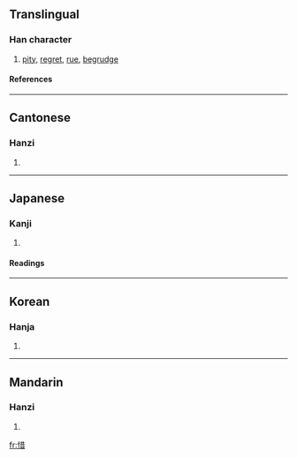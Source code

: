 ==Translingual==
===Han character===
{{Han char|rn=61|rad=心|as=08|sn=11|four=9406<sub>1</sub>|canj=心廿日 (PTA)}}
# [[pity]], [[regret]], [[rue]], [[begrudge]]
====References====
{{Han ref|kx=0391.110|dkj=10814|dj=0725.230|hdz=42313.090|uh=60DC|ud=24796|bh=B1A4|bd=45476}}
----
==Cantonese==
===Hanzi===
{{yue-hanzi|jyut=|y=sik1}}
# {{defn|Cantonese}}
----
==Japanese==
===Kanji===
{{ja-kanji|grade=|rs=心08}}
# {{defn|Japanese}} 
====Readings====
{{ja-readings|on=[[せき]] (seki), [[しゃく]] (shaku)|kun=[[おしい]] (oshii), [[おしむ]] (oshimu)}}
----
==Korean==
===Hanja===
{{ko-hanja|hangeul=석|eumhun=|rv=seok|mr=sŏk|y=sek}}
# {{defn|Korean}}
----
==Mandarin==
===Hanzi===
{{cmn-hanzi|pin=[[xī]] (xi1)|wg=hsi<sup>1</sup>}}
# {{defn|Mandarin}}

[[fr:惜]]